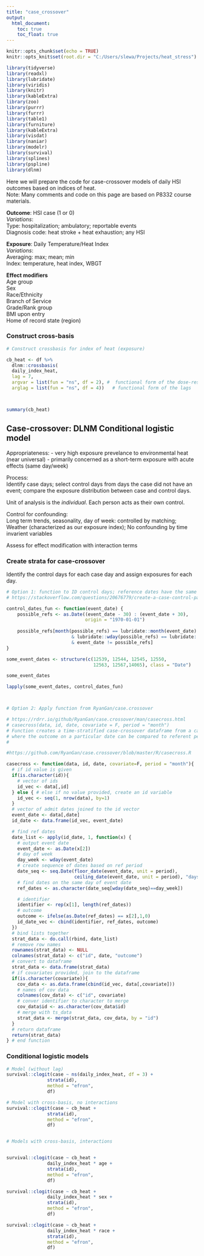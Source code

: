 ```yaml
---
title: "case_crossover"
output:
  html_document:
    toc: true
    toc_float: true
---
```


```r
knitr::opts_chunk$set(echo = TRUE)
knitr::opts_knit$set(root.dir = "C:/Users/slewa/Projects/heat_stress")

library(tidyverse)
library(readxl)
library(lubridate)
library(viridis)
library(knitr)
library(kableExtra)
library(zoo)
library(purrr)
library(furrr)
library(table1)
library(furniture)
library(kableExtra)
library(visdat)
library(naniar)
library(modelr)
library(survival)
library(splines)
library(pspline)
library(dlnm)

```

Here we will prepare the code for case-crossover models of daily HSI outcomes based on indices of heat.  
Note: Many comments and code on this page are based on P8332 course materials. 


**Outcome**: HSI case (1 or 0)    
  *Variations*:     
    Type: hospitalization; ambulatory; reportable events    
    Diagnosis code: heat stroke + heat exhaustion; any HSI    

**Exposure**: Daily Temperature/Heat Index    
  *Variations*:  
    Averaging: max; mean; min  
    Index: temperature, heat index, WBGT 
    
**Effect modifiers**  
  Age group  
  Sex  
  Race/Ethnicity  
  Branch of Service  
  Grade/Rank group  
  BMI upon entry  
  Home of record state (region)  
  



### Construct cross-basis  

```r

# Construct crossbasis for index of heat (exposure)

cb_heat <- df %>% 
  dlnm::crossbasis(
  daily_index_heat,         
  lag = 7,    
  argvar = list(fun = "ns", df = 2), #  functional form of the dose-response curve 
  arglag = list(fun = "ns", df = 4))   # functional form of the lags  



summary(cb_heat)


```


## Case-crossover: DLNM Conditional logistic model 

Appropriateness: 
- very high exposure prevelance to environmental heat (near universal)
- primarily concerned as a short-term exposure with acute effects (same day/week)  

Process:  
Identify case days; select control days from days the case did not have an event; compare the exposure distribution between case and control days.

Unit of analysis is the *individual*. Each person acts as their own control.  

Control for confounding:  
Long term trends, seasonality, day of week: controlled by matching;
Weather (characterized as our exposure index);
No confounding by time invarient variables  

Assess for effect modification with interaction terms


### Create strata for case-crossover
Identify the control days for each case day and assign exposures for each day.  

```r

# Option 1: function to ID control days; reference dates have the same month and wday as event 
# https://stackoverflow.com/questions/20676779/create-a-case-control-pair-for-time-stratified-case-crossover-design

control_dates_fun <- function(event_date) {
    possible_refs <- as.Date((event_date - 30) : (event_date + 30), 
                             origin = "1970-01-01")
    
    possible_refs[month(possible_refs) == lubridate::month(event_date)
                        & lubridate::wday(possible_refs) == lubridate::wday(event_date)
                        & event_date != possible_refs]
}

some_event_dates <- structure(c(12539, 12544, 12545, 12550, 
                                12563, 12567,14065), class = "Date")

some_event_dates

lapply(some_event_dates, control_dates_fun)



# Option 2: Apply function from RyanGan/case.crossover

# https://rdrr.io/github/RyanGan/case.crossover/man/casecross.html
# casecross(data, id, date, covariate = F, period = "month")
# Function creates a time-stratified case-crossover dataframe from a case-only dataframe 
# where the outcome on a particular date can be compared to referent periods on the same day of the week.
# 

#https://github.com/RyanGan/case.crossover/blob/master/R/casecross.R

casecross <- function(data, id, date, covariate=F, period = "month"){
  # if id value is given
  if(is.character(id)){
    # vector of ids
    id_vec <- data[,id]
  } else { # else if no value provided, create an id variable
    id_vec <- seq(1, nrow(data), by=1)
  }
  # vector of admit dates joined to the id vector
  event_date <- data[,date]
  id_date <- data.frame(id_vec, event_date)

  # find ref dates
  date_list <- apply(id_date, 1, function(x) {
    # output event date
    event_date <- as.Date(x[2])
    # day of week
    day_week <- wday(event_date)
    # create sequence of dates based on ref period
    date_seq <- seq.Date(floor_date(event_date, unit = period),
                         ceiling_date(event_date, unit = period), "days")
    # find dates on the same day of event date
    ref_dates <- as.character(date_seq[wday(date_seq)==day_week])

    # identifier
    identifier <- rep(x[1], length(ref_dates))
    # outcome
    outcome <- ifelse(as.Date(ref_dates) == x[2],1,0)
    id_date_vec <- cbind(identifier, ref_dates, outcome)
  })
  # bind lists together
  strat_data <- do.call(rbind, date_list)
  # remove row names
  rownames(strat_data) <- NULL
  colnames(strat_data) <- c("id", date, "outcome")
  # convert to dataframe
  strat_data <- data.frame(strat_data)
  # if covariates provided, join to the dataframe
  if(is.character(covariate)){
    cov_data <- as.data.frame(cbind(id_vec, data[,covariate]))
    # names of cov data
    colnames(cov_data) <- c("id", covariate)
    # conver identifier to character to merge
    cov_data$id <- as.character(cov_data$id)
    # merge with ts_data
    strat_data <- merge(strat_data, cov_data, by = "id")
  }
  # return dataframe
  return(strat_data)
} # end function

```

### Conditional logistic models  

```r

# Model (without lag)
survival::clogit(case ~ ns(daily_index_heat, df = 3) +  
               strata(id), 
               method = "efron", 
               df) 

# Model with cross-basis, no interactions
survival::clogit(case ~ cb_heat +  
               strata(id), 
               method = "efron", 
               df) 


# Models with cross-basis, interactions


survival::clogit(case ~ cb_heat +
               daily_index_heat * age +      
               strata(id), 
               method = "efron", 
               df)

survival::clogit(case ~ cb_heat +
               daily_index_heat * sex +      
               strata(id), 
               method = "efron", 
               df)

survival::clogit(case ~ cb_heat +
               daily_index_heat * race +      
               strata(id), 
               method = "efron", 
               df)
```

